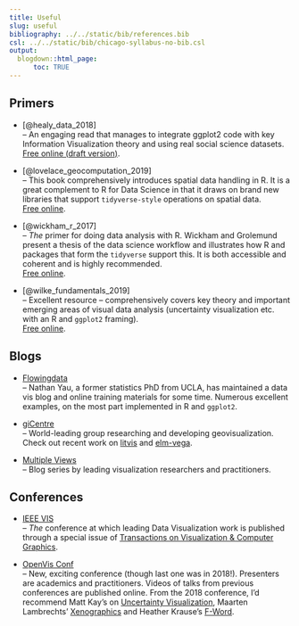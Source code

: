```yaml
---
title: Useful
slug: useful
bibliography: ../../static/bib/references.bib
csl: ../../static/bib/chicago-syllabus-no-bib.csl
output:
  blogdown::html_page:
      toc: TRUE
---
```


## Primers

- [@healy_data_2018]\
-- An engaging read that manages to integrate ggplot2 code with key Information Visualization theory and using real social science datasets.\
[Free online (draft version)](https://socviz.co/).


- [@lovelace_geocomputation_2019]\
-- This book comprehensively introduces spatial data handling in R. It is a great complement to R for Data Science in that it draws on brand new libraries that support `tidyverse-style` operations on spatial data.\
[Free online](https://geocompr.robinlovelace.net/).

- [@wickham_r_2017]\
-- _The_ primer for doing data analysis with R. Wickham and Grolemund present a thesis of the data science workflow and illustrates how R and packages that form the `tidyverse` support this. It is both accessible and coherent and is highly recommended.\
[Free online](https://r4ds.had.co.nz/).

- [@wilke_fundamentals_2019]\
-- Excellent resource -- comprehensively covers key theory and important emerging areas of visual data analysis (uncertainty visualization etc. with an R and `ggplot2` framing).\
[Free online](https://clauswilke.com/dataviz/).


## Blogs

- [Flowingdata](http://flowingdata.com) \
-- Nathan Yau, a former statistics PhD from UCLA, has maintained a data vis blog and online training materials for some time. Numerous excellent examples, on the most part implemented in R and `ggplot2`.

- [giCentre](https://www.gicentre.net)  \
-- World-leading group researching and developing geovisualization. Check out recent work on [litvis](https://www.gicentre.net/software#/litvis-1/) and [elm-vega](https://www.gicentre.net/elmvegalite/).


- [Multiple Views](https://medium.com/multiple-views-visualization-research-explained) \
-- Blog series by leading visualization researchers and practitioners.

## Conferences

- [IEEE VIS](http://ieeevis.org/)\
-- *The* conference at which leading Data Visualization work is published through a special issue of [Transactions on Visualization & Computer Graphics](https://ieeexplore.ieee.org/xpl/RecentIssue.jsp?punumber=2945).

- [OpenVis Conf](http://www.openvisconf.com)\
-- New, exciting conference (though last one was in 2018!). Presenters are academics and practitioners. Videos of talks from previous conferences are published online. From the 2018 conference, I'd recommend Matt Kay's on [Uncertainty Visualization](https://www.youtube.com/watch?v=vqzO-9LSoG4&feature=youtu.be), Maarten Lambrechts' [Xenographics](https://www.youtube.com/watch?v=fp-WNqaQG0s&feature=youtu.be) and Heather Krause's [F-Word](https://www.youtube.com/watch?v=uw1Tag08dK4&feature=youtu.be).
